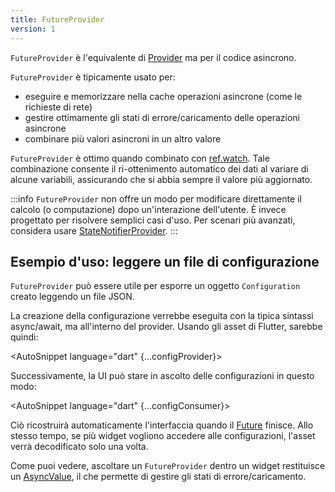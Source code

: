 ```yaml
---
title: FutureProvider
version: 1
---
```



`FutureProvider` è l'equivalente di [Provider] ma per il codice asincrono.

`FutureProvider` è tipicamente usato per:

- eseguire e memorizzare nella cache operazioni asincrone (come le richieste di rete)
- gestire ottimamente gli stati di errore/caricamento delle operazioni asincrone
- combinare più valori asincroni in un altro valore

`FutureProvider` è ottimo quando combinato con [ref.watch]. Tale combinazione consente il ri-ottenimento automatico 
dei dati al variare di alcune variabili, assicurando che si abbia sempre il valore più aggiornato.

:::info
`FutureProvider` non offre un modo per modificare direttamente il calcolo (o computazione) dopo un'interazione dell'utente. 
È invece progettato per risolvere semplici casi d'uso. 
Per scenari più avanzati, considera usare [StateNotifierProvider].
:::

## Esempio d'uso: leggere un file di configurazione

`FutureProvider` può essere utile per esporre un oggetto `Configuration` 
creato leggendo un file JSON.

La creazione della configurazione verrebbe eseguita con la tipica sintassi async/await, ma all'interno del provider. 
Usando gli asset di Flutter, sarebbe quindi:

<AutoSnippet language="dart" {...configProvider}></AutoSnippet>

Successivamente, la UI può stare in ascolto delle configurazioni in questo modo:

<AutoSnippet language="dart" {...configConsumer}></AutoSnippet>

Ciò ricostruirà automaticamente l'interfaccia quando il [Future] finisce. 
Allo stesso tempo, se più widget vogliono accedere alle configurazioni, l'asset verrà decodificato solo una volta.

Come puoi vedere, ascoltare un `FutureProvider` dentro un widget restituisce un [AsyncValue], 
il che permette di gestire gli stati di errore/caricamento.

[ref.watch]: ../concepts/reading#usare-ref.watch-per-osservare-un-provider
[statenotifierprovider]: ./state_notifier_provider
[provider]: ./provider
[asyncvalue]: https://pub.dev/documentation/riverpod/latest/riverpod/AsyncValue-class.html
[future]: https://api.dart.dev/dart-async/Future-class.html
[family]: ../concepts/modifiers/family